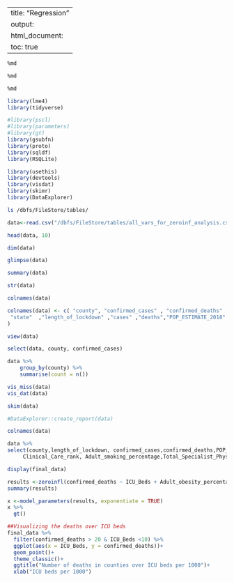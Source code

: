 
---
title: "Regression"
output:
  html_document:
    toc: true
---


```r
%md
```


```r
%md
```


```r
%md
```


```r
library(lme4)
library(tidyverse)

#library(pscl)
#library(parameters)
#library(gt)
library(gsubfn)
library(proto)
library(sqldf)
library(RSQLite)

library(usethis)
library(devtools)
library(visdat)
library(skimr)
library(DataExplorer)
```


```bash
ls /dbfs/FileStore/tables/
```

```r
data<-read.csv("/dbfs/FileStore/tables/all_vars_for_zeroinf_analysis.csv")
```


```r
head(data, 10)
```


```r
dim(data)
```


```r
glimpse(data)
```


```r
summary(data)
```


```r
str(data)
```


```r
colnames(data)
```


```r
colnames(data) <- c( "county", "confirmed_cases" , "confirmed_deaths" ,
 "state"  ,"length_of_lockdown" ,"cases" ,"deaths","POP_ESTIMATE_2018" , "total_state_pop",	'Active_Physicians_per_100000_Population_2018_AAMC',	'Total_Active_Patient_Care_Physicians_per_100000_Population_2018_AAMC',	'Active_Primary_Care_Physicians_per_100000_Population_2018_AAMC',	'Active_Patient_Care_Primary_Care_Physicians_per_100000_Population_2018_AAMC',	'Active_General_Surgeons_per_100000_Population_2018_AAMC',	'Active_Patient_Care_General_Surgeons_per_100000_Population_2018_AAMC',	'Percentage_of_Active_Physicians_Who_Are_Female_2018_AAMC',	'Percentage_of_Active_Physicians_Who_Are_Intertiol_Medical_Graduates_IMGs-2018_AAMC',	'Percentage_of_Active_Physicians_Who_Are_Age_60_or_Older_2018_AAMC',	'MD_and_DO_Student_Enrollment_per_100000_Population_AY_2018_2019_AAMC',	'Student_Enrollment_at_Public_MD_and_DO_Schools_per_100000_Population_AY_2018_2019_AAMC',	'Percentage_Change_in_Student_Enrollment_at_MD_and_DO_Schools_2008_2018_AAMC',	'Percentage_of_MD_Students_Matriculating_In_State_AY_2018_2019_AAMC',	'Total_Residents_Fellows_in_ACGME_Programs_per_100000_Population_as_of_December_31_2018_AAMC',	'Total_Residents_Fellows_in_Primary_Care_ACGME_Programs_per_100000_Population_as_of_Dec_31_2018_AAMC',	'Percentage_of_Residents_in_ACGME_Programs_Who_Are_IMGs_as_of_December_31_2018_AAMC',	'Ratio_of_Residents_and_Fellows_GME_to_Medical_Students_UME-AY_2017_2018_AAMC',	'Percent_Change_in_Residents_and_Fellows_in_ACGME_Accredited_Programs_2008_2018_AAMC',	'Percentage_of_Physicians_Retained_in_State_from_Undergraduate_Medical_Education_UME-2018_AAMC',	'All_Specialties_AAMC',	'State_Local_Government_hospital_beds_per_1000_people_2019',	'Non_profit_hospital_beds_per_1000_people_2019',	'For_profit_hospital_beds_per_1000_people_2019',	'Total_hospital_beds_per_1000_people_2019',	'Total_nurse_practitioners_2019',	'Total_physician_assistants_2019',	'Total_Hospitals_2019',	'Total_Primary_Care_Physicians_2019',	'Surgery_specialists_2019',	'Emergency_Medicine_specialists_2019',	'Total_Specialist_Physicians_2019',	'ICU_Beds',	'pop_fraction',	'Length_of_Life_rank',	'Quality_of_Life_rank',	'Health_Behaviors_rank',	'Clinical_Care_rank',	'Social-Economic_Factors_rank',	'Physical_Environment_rank',	'Adult_smoking_percentage',	'Adult_obesity_percentage',	'Excessive_drinking_percentage',	'Population_per_sq_mile',	'House_per_sq_mile',	'Share_of_Tests_with_Positive_COVID_19_Results', 'Number_of_Tests_with_Results_per_1000_Population'
)
```


```r
view(data)
```


```r
select(data, county, confirmed_cases)
```


```r
data %>%
    group_by(county) %>%
    summarise(count = n())
```


```r
vis_miss(data)
vis_dat(data)
```


```r
skim(data)
```


```r
#DataExplorer::create_report(data)
```


```r
colnames(data)
```


```r
data %>% 
select(county,length_of_lockdown, confirmed_cases,confirmed_deaths,POP_ESTIMATE_2018, POP_ESTIMATE_2018,ICU_Beds, Adult_obesity_percentage, Quality_of_Life_rank, Excessive_drinking_percentage, Population_per_sq_mile,
     Clinical_Care_rank, Adult_smoking_percentage,Total_Specialist_Physicians_2019,Physical_Environment_rank,  Number_of_Tests_with_Results_per_1000_Population) -> final_data
```


```r
display(final_data)
```


```r
results <-zeroinfl(confirmed_deaths ~ ICU_Beds + Adult_obesity_percentage + Quality_of_Life_rank + Excessive_drinking_percentage + Population_per_sq_mile + Clinical_Care_rank + Adult_smoking_percentage + Total_Specialist_Physicians_2019,Physical_Environment_rank + Number_of_Tests_with_Results_per_1000_Population, offset = log(POP_ESTIMATE_2018), data=final_data ,dist="negbin")
summary(results)
```


```r
x <-model_parameters(results, exponentiate = TRUE)
x %>% 
  gt()
```


```r
##Visualizing the deaths over ICU beds
final_data %>% 
  filter(confirmed_deaths > 20 & ICU_Beds <10) %>% 
  ggplot(aes(x = ICU_Beds, y = confirmed_deaths))+
  geom_point()+
  theme_classic()+
  ggtitle("Number of deaths in counties over ICU beds per 1000")+
  xlab("ICU beds per 1000")

```


```r

```

